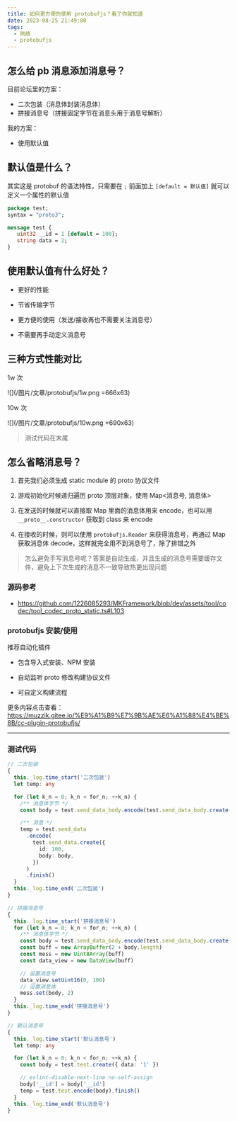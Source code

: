 ```yaml
---
title: 如何更方便的使用 protobufjs？看了你就知道
date: 2023-08-25 21:49:00
tags:
  - 网络
  - protobufjs
---
```


## 怎么给 pb 消息添加消息号？

目前论坛里的方案：

- 二次包装（消息体封装消息体）
- 拼接消息号（拼接固定字节在消息头用于消息号解析）

我的方案：

- 使用默认值

## 默认值是什么？

其实这是 protobuf 的语法特性，只需要在 `;` 前面加上 `[default = 默认值]` 就可以定义一个属性的默认值

```proto
package test;
syntax = "proto3";

message test {
   uint32 __id = 1 [default = 100];
   string data = 2;
}
```

## 使用默认值有什么好处？

- 更好的性能

- 节省传输字节

- 更方便的使用（发送/接收再也不需要关注消息号）

- 不需要再手动定义消息号

## 三种方式性能对比

1w 次

![](/图片/文章/protobufjs/1w.png =666x63)

10w 次

![](/图片/文章/protobufjs/10w.png =690x63)

> 测试代码在末尾

## 怎么省略消息号？

1. 首先我们必须生成 static module 的 proto 协议文件

1. 游戏初始化时候递归遍历 proto 顶层对象，使用 Map\<消息号, 消息体>

1. 在发送的时候就可以直接取 Map 里面的消息体用来 encode，也可以用 `__proto__.constructor` 获取到 class 来 encode

1. 在接收的时候，则可以使用 `protobufjs.Reader` 来获得消息号，再通过 Map 获取消息体 decode，这样就完全用不到消息号了，除了排错之外

> 怎么避免手写消息号呢？答案是自动生成，并且生成的消息号需要缓存文件，避免上下次生成的消息不一致导致热更出现问题

### 源码参考

- https://github.com/1226085293/MKFramework/blob/dev/assets/tool/codec/tool_codec_proto_static.ts#L103

### protobufjs 安装/使用

推荐自动化插件

- 包含导入式安装、NPM 安装

- 自动监听 proto 修改构建协议文件

- 可自定义构建流程

更多内容点击查看：https://muzzik.gitee.io/%E9%A1%B9%E7%9B%AE%E6%A1%88%E4%BE%8B/cc-plugin-protobufjs/

---

### 测试代码

```typescript
// 二次包装
{
  this._log.time_start('二次包装')
  let temp: any

  for (let k_n = 0; k_n < for_n; ++k_n) {
    /** 消息体字节 */
    const body = test.send_data_body.encode(test.send_data_body.create({ data: '1' })).finish()

    /** 消息 */
    temp = test.send_data
      .encode(
        test.send_data.create({
          id: 100,
          body: body,
        })
      )
      .finish()
  }
  this._log.time_end('二次包装')
}

// 拼接消息号
{
  this._log.time_start('拼接消息号')
  for (let k_n = 0; k_n < for_n; ++k_n) {
    /** 消息体字节 */
    const body = test.send_data_body.encode(test.send_data_body.create({ data: '1' })).finish()
    const buff = new ArrayBuffer(2 + body.length)
    const mess = new Uint8Array(buff)
    const data_view = new DataView(buff)

    // 设置消息号
    data_view.setUint16(0, 100)
    // 设置消息体
    mess.set(body, 2)
  }
  this._log.time_end('拼接消息号')
}

// 默认消息号
{
  this._log.time_start('默认消息号')
  let temp: any

  for (let k_n = 0; k_n < for_n; ++k_n) {
    const body = test.test.create({ data: '1' })

    // eslint-disable-next-line no-self-assign
    body['__id'] = body['__id']
    temp = test.test.encode(body).finish()
  }
  this._log.time_end('默认消息号')
}
```
